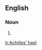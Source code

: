 ==English==
===Noun===
{{en-noun|sg=[[Achilles]]' [[heel]]}}
# {{alternative spelling of|[[Achilles heel]]}}

[[tr:Achilles' heel]]